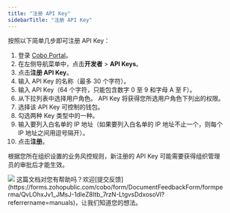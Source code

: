 ```yaml
---
title: "注册 API Key"
sidebarTitle: "注册 API Key"
---
```


按照以下简单几步即可注册 API Key：

1. 登录 [Cobo Portal](https://portal.cobo.com/login)。
2. 在左侧导航菜单中，点击**开发者** > **API Keys**。
3. 点击**注册 API Key**。
4. 输入 API Key 的名称（最多 30 个字符）。
5. 输入 API Key（64 个字符，只能包含数字 0 至 9 和字母 A 至 F）。
6. 从下拉列表中选择用户角色。
<Info>API Key 将获得您所选用户角色下列出的权限。</Info>
7. 选择该 API Key 可控制的钱包。
8. 勾选两种 Key 类型中的一种。
9. 输入要列入白名单的 IP 地址（如果要列入白名单的 IP 地址不止一个，则每个 IP 地址之间用逗号隔开）。
10. 点击**注册**。

根据您所在组织设置的业务风控规则，新注册的 API Key 可能需要获得组织管理员的审批后才能生效。

<img src="/cn/images/developer-console/create_api_key.png" className="screenshot_modal"/>
<Tip>这篇文档对您有帮助吗？欢迎[提交反馈](https://forms.zohopublic.com/cobo/form/DocumentFeedbackForm/formperma/QvLOhxJv1_JMsJ-1dleZ8Itb_7rzN-LtgvsDdxosoVI?referrername=manuals)，让我们知道您的想法。</Tip>